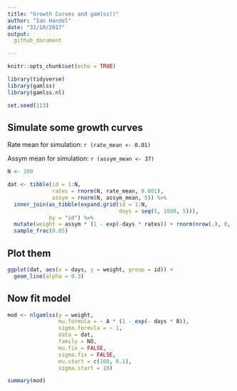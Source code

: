 ```yaml
---
title: "Growth Curves and gamlss()"
author: "Ian Handel"
date: "31/10/2017"
output: 
  github_document

---
```


```r
knitr::opts_chunk$set(echo = TRUE)
```

```r
library(tidyverse)
library(gamlss)
library(gamlss.nl)

set.seed(113)
```

## Simulate some growth curves

Rate mean for simulation: `r (rate_mean <- 0.01)`

Assym mean for simulation: `r (assym_mean <- 37)`

```r
N <- 200

dat <- tibble(id = 1:N,
              rates = rnorm(N, rate_mean, 0.001),
              assym = rnorm(N, assym_mean, 5)) %>% 
  inner_join(as_tibble(expand.grid(id = 1:N,
                                   days = seq(5, 1000, 5))),
             by = "id") %>% 
  mutate(weight = assym * (1 - exp(-days * rates)) + rnorm(nrow(.), 0, 1)) %>% 
  sample_frac(0.05)
```




## Plot them
```r

ggplot(dat, aes(x = days, y = weight, group = id)) +
  geom_line(alpha = 0.3)
```

## Now fit model
```r
mod <- nlgamlss(y = weight,
                mu.formula = ~ A * (1 - exp(- days * B)),
                sigma.formula = ~ 1,
                data = dat,
                family = NO,
                mu.fix = FALSE,
                sigma.fix = FALSE,
                mu.start = c(100, 0.1),
                sigma.start = 10)

summary(mod)
```


